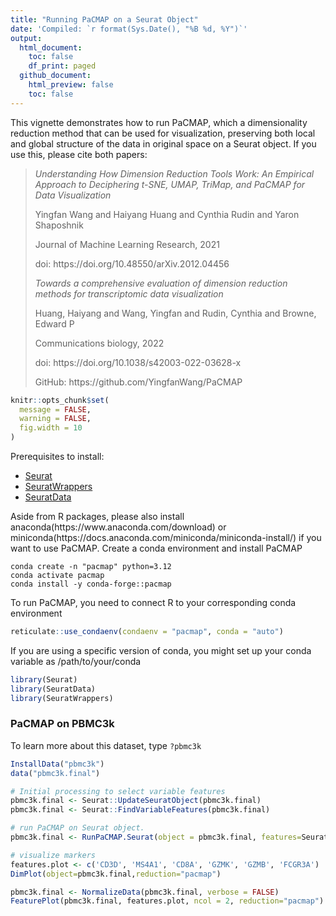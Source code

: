 ```yaml
---
title: "Running PaCMAP on a Seurat Object"
date: 'Compiled: `r format(Sys.Date(), "%B %d, %Y")`'
output:
  html_document:
    toc: false
    df_print: paged
  github_document:
    html_preview: false
    toc: false
---
```

  
This vignette demonstrates how to run PaCMAP, which a dimensionality reduction method that can be used for visualization, preserving both local and global structure of the data in original space on a Seurat object. If you use this, please cite both papers:

> *Understanding How Dimension Reduction Tools Work: An Empirical Approach to Deciphering t-SNE, UMAP, TriMap, and PaCMAP for Data Visualization*
>
> Yingfan Wang and Haiyang Huang and Cynthia Rudin and Yaron Shaposhnik
>
> Journal of Machine Learning Research, 2021
>
> doi: https://doi.org/10.48550/arXiv.2012.04456
> 
> *Towards a comprehensive evaluation of dimension reduction methods for transcriptomic data visualization*
>
> Huang, Haiyang and Wang, Yingfan and Rudin, Cynthia and Browne, Edward P
>
> Communications biology, 2022
>
> doi: https://doi.org/10.1038/s42003-022-03628-x
>
> GitHub: https://github.com/YingfanWang/PaCMAP

```r
knitr::opts_chunk$set(
  message = FALSE,
  warning = FALSE,
  fig.width = 10
)
```

Prerequisites to install: 
  
* [Seurat](https://satijalab.org/seurat/install) 
* [SeuratWrappers](https://github.com/satijalab/seurat-wrappers)
* [SeuratData](https://github.com/satijalab/seurat-data)

Aside from R packages, please also install anaconda(https://www.anaconda.com/download) or miniconda(https://docs.anaconda.com/miniconda/miniconda-install/) if you want to use PaCMAP. Create a conda environment and install PaCMAP

```conda
conda create -n "pacmap" python=3.12
conda activate pacmap
conda install -y conda-forge::pacmap
```

To run PaCMAP, you need to connect R to your corresponding conda environment

```r
reticulate::use_condaenv(condaenv = "pacmap", conda = "auto")
```

If you are using a specific version of conda, you might set up your conda variable as /path/to/your/conda

```r
library(Seurat)
library(SeuratData)
library(SeuratWrappers)
```

### PaCMAP on PBMC3k

To learn more about this dataset, type `?pbmc3k` 

```r
InstallData("pbmc3k")
data("pbmc3k.final")

# Initial processing to select variable features
pbmc3k.final <- Seurat::UpdateSeuratObject(pbmc3k.final)
pbmc3k.final <- Seurat::FindVariableFeatures(pbmc3k.final)

# run PaCMAP on Seurat object. 
pbmc3k.final <- RunPaCMAP.Seurat(object = pbmc3k.final, features=Seurat::VariableFeatures(pbmc3k.final))
```

```r
# visualize markers
features.plot <- c('CD3D', 'MS4A1', 'CD8A', 'GZMK', 'GZMB', 'FCGR3A')
DimPlot(object=pbmc3k.final,reduction="pacmap")
```

```r
pbmc3k.final <- NormalizeData(pbmc3k.final, verbose = FALSE) 
FeaturePlot(pbmc3k.final, features.plot, ncol = 2, reduction="pacmap")
```
